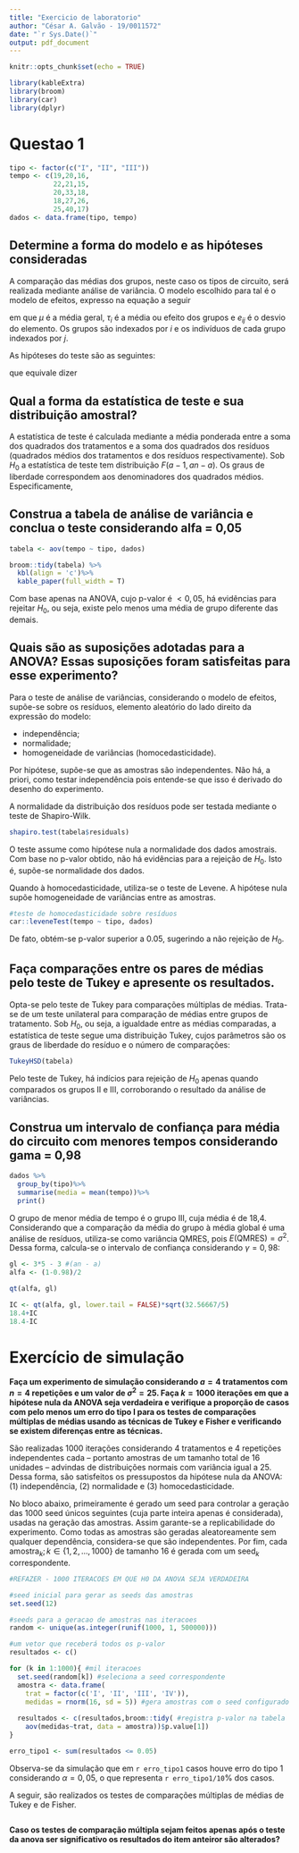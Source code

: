 ```yaml
---
title: "Exercicio de laboratorio"
author: "César A. Galvão - 19/0011572"
date: "`r Sys.Date()`"
output: pdf_document
---
```


```r
knitr::opts_chunk$set(echo = TRUE)

library(kableExtra)
library(broom)
library(car)
library(dplyr)
```

# Questao 1

```r
tipo <- factor(c("I", "II", "III"))
tempo <- c(19,20,16,
           22,21,15,
           20,33,18,
           18,27,26,
           25,40,17)
dados <- data.frame(tipo, tempo)
```

## Determine a forma do modelo e as hipóteses consideradas

A comparação das médias dos grupos, neste caso os tipos de circuito, será realizada mediante análise de variância. O modelo escolhido para tal é o modelo de efeitos, expresso na equação a seguir

\begin{equation}
  y_{ij} = \mu + \tau_i + e_{ij}, \quad i = 1, 2,..., a; \quad j = 1, 2,..., n 
\end{equation}

em que $\mu$ é a média geral, $\tau_i$ é a média ou efeito dos grupos e $e_{ij}$ é o desvio do elemento. Os grupos são indexados por $i$ e os indivíduos de cada grupo indexados por $j$.

As hipóteses do teste são as seguintes:
\begin{align}
  \begin{cases}
    H_0: \tau_1 = ... = \tau_a = 0, \quad \text{(O efeito de tratamento é nulo)}\\
    H_1: \exists \tau_i \neq 0
  \end{cases}
\end{align}

que equivale dizer

\begin{align}
  \begin{cases}
    H_0: \mu_1 = ... = \mu_a\\
    H_1: \exists \mu_i \neq \mu_j, \, i \neq j.
  \end{cases}
\end{align}

## Qual a forma da estatística de teste e sua distribuição amostral?

A estatística de teste é calculada mediante a média ponderada entre a soma dos quadrados dos tratamentos e a soma dos quadrados dos resíduos (quadrados médios dos tratamentos e dos resíduos respectivamente). Sob $H_0$ a estatística de teste tem distribuição $F(a-1, an-a)$. Os graus de liberdade correspondem aos denominadores dos quadrados médios. Especificamente,

\begin{align}
  \frac{\frac{\text{SQTRAT}}{a-1}}{\frac{\text{SQRES}}{an-a}} = \frac{\text{QMTRAT}}{\text{QMRES}} \sim F(a-1, an-a)
\end{align}

## Construa a tabela de análise de variância e conclua o teste considerando alfa = 0,05

```r
tabela <- aov(tempo ~ tipo, dados)

broom::tidy(tabela) %>%
  kbl(align = 'c')%>%
  kable_paper(full_width = T)
```

Com base apenas na ANOVA, cujo p-valor é $< 0,05$, há evidências para rejeitar $H_0$, ou seja, existe pelo menos uma média de grupo diferente das demais.

## Quais são as suposições adotadas para a ANOVA? Essas suposições foram satisfeitas para esse experimento?

Para o teste de análise de variâncias, considerando o modelo de efeitos, supõe-se sobre os resíduos, elemento aleatório do lado direito da expressão do modelo:

* independência;
* normalidade;
* homogeneidade de variâncias (homocedasticidade).

Por hipótese, supõe-se que as amostras são independentes. Não há, a priori, como testar independência pois entende-se que isso é derivado do desenho do experimento.

A normalidade da distribuição dos resíduos pode ser testada mediante o teste de Shapiro-Wilk.

```r
shapiro.test(tabela$residuals)
```
O teste assume como hipótese nula a normalidade dos dados amostrais. Com base no p-valor obtido, não há evidências para a rejeição de $H_0$. Isto é, supõe-se normalidade dos dados.

Quando à homocedasticidade, utiliza-se o teste de Levene. A hipótese nula supõe homogeneidade de variâncias entre as amostras.

```r
#teste de homocedasticidade sobre resíduos
car::leveneTest(tempo ~ tipo, dados)
```

De fato, obtém-se p-valor superior a 0.05, sugerindo a não rejeição de $H_0$.
  
## Faça comparações entre os pares de médias pelo teste de Tukey e apresente os resultados.

Opta-se pelo teste de Tukey para comparações múltiplas de médias. Trata-se de um teste unilateral para comparação de médias entre grupos de tratamento. Sob $H_0$, ou seja, a igualdade entre as médias comparadas, a estatística de teste segue uma distribuição Tukey, cujos parâmetros são os graus de liberdade do resíduo e o número de comparações:

\begin{align}
  \frac{|\bar{y}_i. - \bar{y}_j.|}{\sqrt{\frac{\text{QMRES}}{n}}} \stackrel{H_0}{\sim} \text{Tukey} \left( gl. res., n^o comp. \right)
\end{align}

```r
TukeyHSD(tabela)
```

Pelo teste de Tukey, há indícios para rejeição de $H_0$ apenas quando comparados os grupos II e III, corroborando o resultado da análise de variâncias.

## Construa um intervalo de confiança para média do circuito com menores tempos considerando gama = 0,98

```r
dados %>%
  group_by(tipo)%>%
  summarise(media = mean(tempo))%>%
  print()
```

O grupo de menor média de tempo é o grupo III, cuja média é de 18,4. Considerando que a comparação da média do grupo à média global é uma análise de resíduos, utiliza-se como variância QMRES, pois $E\left(\text{QMRES}\right) = \sigma^2$. Dessa forma, calcula-se o intervalo de confiança considerando $\gamma = 0,98$:

```r
gl <- 3*5 - 3 #(an - a)
alfa <- (1-0.98)/2

qt(alfa, gl)

IC <- qt(alfa, gl, lower.tail = FALSE)*sqrt(32.56667/5)
18.4+IC
18.4-IC

```


\begin{align}
  IC\left( \bar{y}_i.; \gamma \right) &= \bar{y}_i. \pm t_{(an-a; 1-\alpha/2)} \cdot \sqrt{\frac{\text{QMRES}}{n}}\\
  &= \bar{y}_3. \pm t_{(15-3; 1-0,01)} \cdot \sqrt{\frac{32,56667}{5}}\\
  &= \bar{y}_3. \pm t_{(12; 0,99)} \cdot \sqrt{\frac{32,56667}{5}}\\
 IC\left( \bar{y}_3.; 0,98 \right) &= 18,4 \pm 2,68 \cdot \sqrt{\frac{32,56667}{5}}\\
  &= 18,4 \pm 6,84\\
  &= \left[ 11,55 ; 25,24 \right]
\end{align}

# Exercício de simulação

**Faça um experimento de simulação considerando $a = 4$ tratamentos com $n = 4$ repetições e um valor de $\sigma^2 = 25$. Faça $k = 1000$ iterações em que a hipótese nula da ANOVA seja verdadeira e verifique a proporção de casos com pelo menos um erro do tipo I para os testes de comparações múltiplas de médias usando as técnicas de Tukey e Fisher e verificando se existem diferenças entre as técnicas.**

São realizadas 1000 iterações considerando 4 tratamentos e 4 repetições independentes cada -- portanto amostras de um tamanho total de 16 unidades -- advindas de distribuições normais com variância igual a 25. Dessa forma, são satisfeitos os pressupostos da hipótese nula da ANOVA: (1) independência, (2) normalidade e (3) homocedasticidade.

No bloco abaixo, primeiramente é gerado um seed para controlar a geração das 1000 seed únicos seguintes (cuja parte inteira apenas é considerada), usadas na geração das amostras. Assim garante-se a replicabilidade do experimento. Como todas as amostras são geradas aleatoreamente sem qualquer dependência, considera-se que são independentes. Por fim, cada $\text{amostra}_k; \, k \in \{1, 2, ..., 1000\}$ de tamanho 16 é gerada com um $\text{seed}_k$ correspondente.

```r

#REFAZER - 1000 ITERACOES EM QUE H0 DA ANOVA SEJA VERDADEIRA

#seed inicial para gerar as seeds das amostras
set.seed(12)

#seeds para a geracao de amostras nas iteracoes
random <- unique(as.integer(runif(1000, 1, 500000)))

#um vetor que receberá todos os p-valor
resultados <- c()

for (k in 1:1000){ #mil iteracoes
  set.seed(random[k]) #seleciona a seed correspondente
  amostra <- data.frame( 
    trat = factor(c('I', 'II', 'III', 'IV')),
    medidas = rnorm(16, sd = 5)) #gera amostras com o seed configurado
  
  resultados <- c(resultados,broom::tidy( #registra p-valor na tabela
    aov(medidas~trat, data = amostra))$p.value[1])
}

erro_tipo1 <- sum(resultados <= 0.05)
```

Observa-se da simulação que em `r erro_tipo1` casos houve erro do tipo 1 considerando $\alpha = 0,05$, o que representa `r erro_tipo1/10`% dos casos.

A seguir, são realizados os testes de comparações múltiplas de médias de Tukey e de Fisher.

```r

```



**Caso os testes de comparação múltipla sejam feitos apenas após o teste da anova ser significativo os resultados do item anteiror são alterados?**